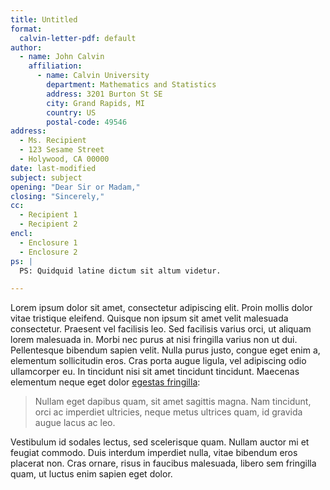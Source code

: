 ```yaml
---
title: Untitled
format:
  calvin-letter-pdf: default
author: 
  - name: John Calvin 
    affiliation:
      - name: Calvin University 
        department: Mathematics and Statistics
        address: 3201 Burton St SE
        city: Grand Rapids, MI 
        country: US 
        postal-code: 49546
address:
  - Ms. Recipient
  - 123 Sesame Street 
  - Holywood, CA 00000
date: last-modified
subject: subject
opening: "Dear Sir or Madam,"
closing: "Sincerely,"
cc:
  - Recipient 1
  - Recipient 2
encl:
  - Enclosure 1
  - Enclosure 2
ps: |
  PS: Quidquid latine dictum sit altum videtur.

---
```


Lorem ipsum dolor sit amet, consectetur adipiscing elit. Proin mollis dolor vitae tristique eleifend. Quisque non ipsum sit amet velit malesuada consectetur. Praesent vel facilisis leo. Sed facilisis varius orci, ut aliquam lorem malesuada in. Morbi nec purus at nisi fringilla varius non ut dui. Pellentesque bibendum sapien velit. Nulla purus justo, congue eget enim a, elementum sollicitudin eros. Cras porta augue ligula, vel adipiscing odio ullamcorper eu. In tincidunt nisi sit amet tincidunt tincidunt. Maecenas elementum neque eget dolor [egestas fringilla](http://example.com):

> Nullam eget dapibus quam, sit amet sagittis magna. Nam tincidunt, orci ac imperdiet ultricies, neque metus ultrices quam, id gravida augue lacus ac leo. 

Vestibulum id sodales lectus, sed scelerisque quam. Nullam auctor mi et feugiat commodo. Duis interdum imperdiet nulla, vitae bibendum eros placerat non. Cras ornare, risus in faucibus malesuada, libero sem fringilla quam, ut luctus enim sapien eget dolor.
